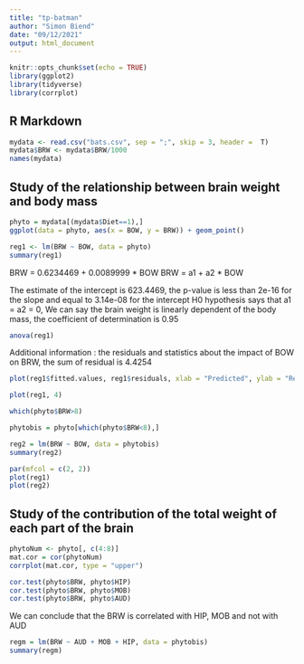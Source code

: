 ---
title: "tp-batman"
author: "Simon Biend"
date: "09/12/2021"
output: html_document
---

```{r setup, include=FALSE}
knitr::opts_chunk$set(echo = TRUE)
library(ggplot2)
library(tidyverse)
library(corrplot)
```

## R Markdown

```{r}
mydata <- read.csv("bats.csv", sep = ";", skip = 3, header =  T)
mydata$BRW <- mydata$BRW/1000
names(mydata)
```

## Study of the relationship between brain weight and body mass

```{r}
phyto = mydata[(mydata$Diet==1),]
ggplot(data = phyto, aes(x = BOW, y = BRW)) + geom_point()
```

```{r}
reg1 <- lm(BRW ~ BOW, data = phyto)
summary(reg1)
```
BRW  = 0.6234469 + 0.0089999 * BOW
BRW = a1 +  a2 * BOW

The estimate of the intercept is 623.4469, the p-value is less than 2e-16 for the slope and equal to 3.14e-08 for the intercept
H0 hypothesis says that a1 = a2 = 0, We can say the brain weight is linearly dependent of the body mass, the coefficient of determination is 0.95

```{r}
anova(reg1)
```
Additional information : the residuals and statistics  about the impact of BOW on BRW, the sum of residual is 4.4254



```{r}
plot(reg1$fitted.values, reg1$residuals, xlab = "Predicted", ylab = "Residuals")
```
```{r}
plot(reg1, 4)
```


```{r}
which(phyto$BRW>8)
```
```{r}
phytobis = phyto[which(phyto$BRW<8),]
```

```{r}
reg2 = lm(BRW ~ BOW, data = phytobis)
summary(reg2)
```
```{r}
par(mfcol = c(2, 2))
plot(reg1)
plot(reg2)
```
## Study of the contribution of the total weight of each part of the brain
```{r}
phytoNum <- phyto[, c(4:8)]
mat.cor = cor(phytoNum)
corrplot(mat.cor, type = "upper")
```
```{r}
cor.test(phyto$BRW, phyto$HIP)
cor.test(phyto$BRW, phyto$MOB)
cor.test(phyto$BRW, phyto$AUD)

```
We can conclude that the BRW is correlated with HIP, MOB and not with AUD

```{r}
regm = lm(BRW ~ AUD + MOB + HIP, data = phytobis)
summary(regm)
```

